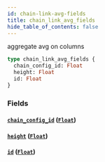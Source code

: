 ```yaml
---
id: chain-link-avg-fields
title: chain_link_avg_fields
hide_table_of_contents: false
---
```


aggregate avg on columns

```graphql
type chain_link_avg_fields {
  chain_config_id: Float
  height: Float
  id: Float
}
```

### Fields

#### [`chain_config_id`](#) ([`Float`](/07-graphql/scalars/float))

#### [`height`](#) ([`Float`](/07-graphql/scalars/float))

#### [`id`](#) ([`Float`](/07-graphql/scalars/float))
